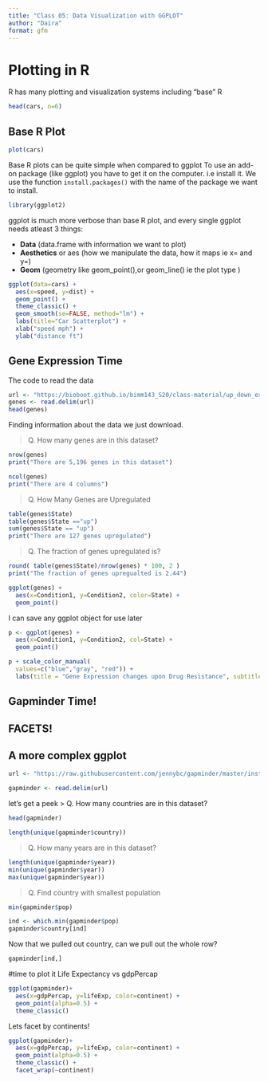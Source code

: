 ```yaml
---
title: "Class 05: Data Visualization with GGPLOT"
author: "Daira"
format: gfm
---
```

# Plotting in R
R has many plotting and visualization systems including "base" R
```r
head(cars, n=6)
```
## Base R Plot
```r
plot(cars)
```
Base R plots can be quite simple when compared to ggplot To use an add-on package (like ggplot) you have to get it on the computer. i.e install it. We use the function `install.packages()` with the name of the package we want to install.

```r
library(ggplot2)
```
ggplot is much more verbose than base R plot, and every single ggplot needs atleast 3 things:

-   **Data** (data.frame with information we want to plot)
-   **Aesthetics** or aes (how we manipulate the data, how it maps ie x= and y=)
-   **Geom** (geometry like geom_point(),or geom_line() ie the plot type )

```r
ggplot(data=cars) + 
  aes(x=speed, y=dist) +
  geom_point() + 
  theme_classic() +
  geom_smooth(se=FALSE, method="lm") +
  labs(title="Car Scatterplot") +
  xlab("speed mph") +
  ylab("distance ft")
```

## Gene Expression Time
The code to read the data
```r
url <- "https://bioboot.github.io/bimm143_S20/class-material/up_down_expression.txt"
genes <- read.delim(url)
head(genes)
```
Finding information about the data we just download. 

 > Q. How many genes are in this dataset?

```r
nrow(genes)
print("There are 5,196 genes in this dataset")
```
```r
ncol(genes)
print("There are 4 columns")
```
> Q. How Many Genes are Upregulated

```r
table(genes$State)
table(genes$State =="up")
sum(genes$State == "up")
print("There are 127 genes upregulated")
```
> Q. The fraction of genes upregulated is?

```r
round( table(genes$State)/nrow(genes) * 100, 2 )
print("The fraction of genes upregualted is 2.44")
```
```r
ggplot(genes) +
  aes(x=Condition1, y=Condition2, color=State) +
  geom_point() 
```
I can save any ggplot object for use later
```r
p <- ggplot(genes) +
  aes(x=Condition1, y=Condition2, col=State) +
  geom_point()
```
```r
p + scale_color_manual(
  values=c("blue","gray", "red")) +
  labs(title = "Gene Expression changes upon Drug Resistance", subtitle="Scatterplot", x= "Control", y= "Drug Treatment")

```
## Gapminder Time!
## FACETS!
## A more complex ggplot
```r
url <- "https://raw.githubusercontent.com/jennybc/gapminder/master/inst/extdata/gapminder.tsv"

gapminder <- read.delim(url)
```
 let's get a peek
 > Q. How many countries are in this dataset?
 
```r
head(gapminder)
```
```r
length(unique(gapminder$country))
```
> Q. How many years are in this dataset?

```r
length(unique(gapminder$year))
min(unique(gapminder$year))
max(unique(gapminder$year))
```
> Q. Find country with smallest population

```r
min(gapminder$pop)
```
```r
ind <- which.min(gapminder$pop)
gapminder$country[ind]
```
Now that we pulled out country, can we pull out the whole row?
```r
gapminder[ind,]
```
#time to plot it
Life Expectancy vs gdpPercap
```r
ggplot(gapminder)+
  aes(x=gdpPercap, y=lifeExp, color=continent) +
  geom_point(alpha=0.5) +
  theme_classic()
```
Lets facet by continents!
```r
ggplot(gapminder)+
  aes(x=gdpPercap, y=lifeExp, color=continent) +
  geom_point(alpha=0.5) +
  theme_classic() +
  facet_wrap(~continent)


```